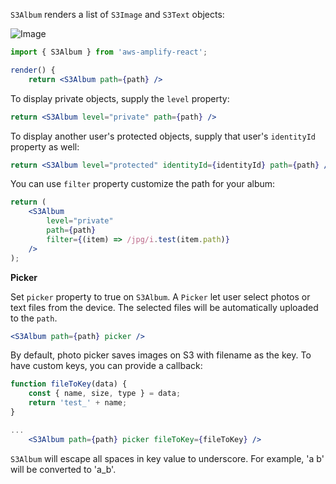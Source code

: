 `S3Album` renders a list of `S3Image` and `S3Text` objects:

![Image](/images/S3Album_and_code.png)

```jsx
import { S3Album } from 'aws-amplify-react';

render() {
    return <S3Album path={path} />
```

To display private objects, supply the `level` property:

```jsx
return <S3Album level="private" path={path} />
```

To display another user's protected objects, supply that user's `identityId` property as well:

```jsx
return <S3Album level="protected" identityId={identityId} path={path} />
```

You can use `filter` property customize the path for your album:

```jsx
return (
    <S3Album
        level="private"
        path={path}
        filter={(item) => /jpg/i.test(item.path)}
    />
);
```

**Picker**

Set `picker` property to true on `S3Album`. A `Picker` let user select photos or text files from the device. The selected files will be automatically uploaded to the `path`. 

```jsx
<S3Album path={path} picker />
```

By default, photo picker saves images on S3 with filename as the key. To have custom keys, you can provide a callback:

```jsx
function fileToKey(data) {
    const { name, size, type } = data;
    return 'test_' + name;
}

...
    <S3Album path={path} picker fileToKey={fileToKey} />
```
<Callout>

`S3Album` will escape all spaces in key value to underscore. For example, 'a b' will be converted to 'a_b'.

</Callout>